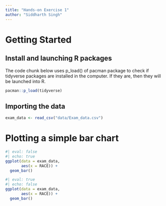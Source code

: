 ```yaml
---
title: "Hands-on Exercise 1"
author: "Siddharth Singh"
---
```


# Getting Started

## Install and launching R packages

The code chunk below uses p_load() of pacman package to check if tidyverse packages are installed in the computer. If they are, then they will be launched into R.

```r
pacman::p_load(tidyverse)
```

## Importing the data

```r
exam_data <- read_csv("data/Exam_data.csv")
```

# Plotting a simple bar chart

```r
#| eval: false
#| echo: true
ggplot(data = exam_data,
       aes(x = RACE)) + 
  geom_bar()
```
```r
#| eval: true
#| echo: false
ggplot(data = exam_data,
       aes(x = RACE)) + 
  geom_bar()
```